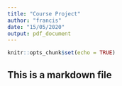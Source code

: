 ```yaml
---
title: "Course Project"
author: "francis"
date: "15/05/2020"
output: pdf_document
---
```


```r
knitr::opts_chunk$set(echo = TRUE)
```

## This is a markdown file



